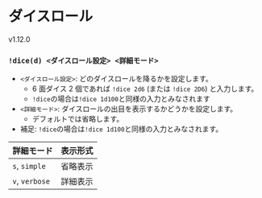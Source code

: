 
# ダイスロール

<VersionBadge>v1.12.0</VersionBadge>

### `!dice(d) <ダイスロール設定> <詳細モード>`

- `<ダイスロール設定>`: どのダイスロールを降るかを設定します。
  - 6 面ダイス 2 個であれば `!dice 2d6` (または `!dice 2D6`) と入力します。
  - `!dice`の場合は`!dice 1d100`と同様の入力とみなされます
- `<詳細モード>`: ダイスロールの出目を表示するかどうかを設定します。
  - デフォルトでは省略します。
- 補足: `!dice`の場合は`!dice 1d100`と同様の入力とみなされます。


| 詳細モード     | 表示形式 |
| -------------- | -------- |
| `s`, `simple`  | 省略表示 |
| `v`, `verbose` | 詳細表示 |
